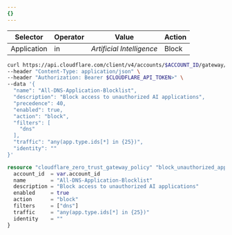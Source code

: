 ```yaml
---
{}
---
```



<Tabs syncKey="dashPlusAPI"> <TabItem label="Dashboard">

| Selector    | Operator | Value                     | Action |
| ----------- | -------- | ------------------------- | ------ |
| Application | in       | _Artificial Intelligence_ | Block  |

</TabItem>
<TabItem label="API">

```bash
curl https://api.cloudflare.com/client/v4/accounts/$ACCOUNT_ID/gateway/rule \
--header "Content-Type: application/json" \
--header "Authorization: Bearer $CLOUDFLARE_API_TOKEN>" \
--data '{
  "name": "All-DNS-Application-Blocklist",
  "description": "Block access to unauthorized AI applications",
  "precedence": 40,
  "enabled": true,
  "action": "block",
  "filters": [
    "dns"
  ],
  "traffic": "any(app.type.ids[*] in {25})",
  "identity": ""
}'
```

</TabItem>

<TabItem label="Terraform">

```tf
resource "cloudflare_zero_trust_gateway_policy" "block_unauthorized_apps" {
  account_id  = var.account_id
  name        = "All-DNS-Application-Blocklist"
  description = "Block access to unauthorized AI applications"
  enabled     = true
  action      = "block"
  filters     = ["dns"]
  traffic     = "any(app.type.ids[*] in {25})"
  identity    = ""
}
```

</TabItem> </Tabs>
